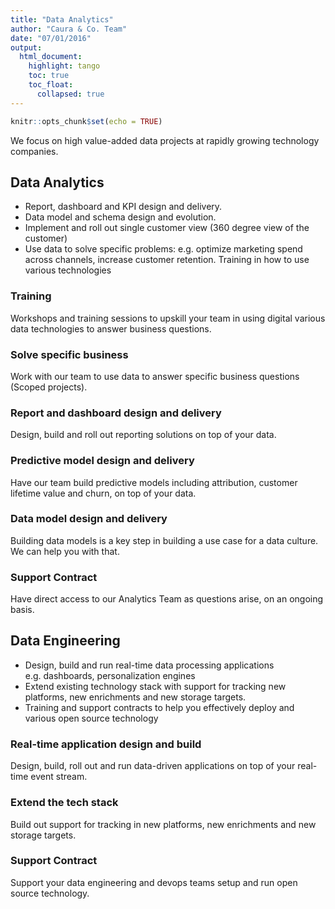 ```yaml
---
title: "Data Analytics"
author: "Caura & Co. Team"
date: "07/01/2016"
output:
  html_document:
    highlight: tango
    toc: true
    toc_float:
      collapsed: true
---
```


```r
knitr::opts_chunk$set(echo = TRUE)
```
We focus on high value-added data projects at rapidly growing technology companies.

## Data Analytics

* Report, dashboard and KPI design and delivery.
* Data model and schema design and evolution.
* Implement and roll out single customer view (360 degree view of the customer)
* Use data to solve specific problems: e.g. optimize marketing spend across channels, increase customer retention.
Training in how to use various technologies

### Training

Workshops and training sessions to upskill your team in using digital various data technologies to answer business questions.

### Solve specific business 

Work with our team to use data to answer specific business questions (Scoped projects).

### Report and dashboard design and delivery

Design, build and roll out reporting solutions on top of your data.

### Predictive model design and delivery

Have our team build predictive models including attribution, customer lifetime value and churn, on top of your data.

### Data model design and delivery

Building data models is a key step in building a use case for a data culture. We can help you with that.

### Support Contract

Have direct access to our Analytics Team as questions arise, on an ongoing basis.

## Data Engineering

* Design, build and run real-time data processing applications e.g. dashboards, personalization engines
* Extend existing technology stack with support for tracking new platforms, new enrichments and new storage targets.
* Training and support contracts to help you effectively deploy and various open source technology


### Real-time application design and build

Design, build, roll out and run data-driven applications on top of your real-time event stream.

### Extend the tech stack

Build out support for tracking in new platforms, new enrichments and new storage targets.

### Support Contract

Support your data engineering and devops teams setup and run open source technology.

